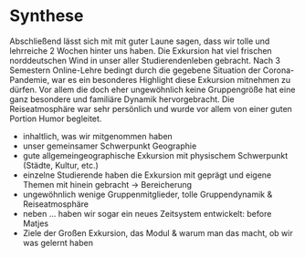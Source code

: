 # Synthese

Abschließend lässt sich mit mit guter Laune sagen, dass wir tolle und lehrreiche 2 Wochen hinter uns haben. Die Exkursion hat viel frischen norddeutschen Wind in unser aller Studierendenleben gebracht. Nach 3 Semestern Online-Lehre bedingt durch die gegebene Situation der Corona-Pandemie, war es ein besonderes Highlight diese Exkursion mitnehmen zu dürfen. Vor allem die doch eher ungewöhnlich keine Gruppengröße hat eine ganz besondere und familiäre Dynamik hervorgebracht. Die Reiseatmosphäre war sehr persönlich und wurde vor allem von einer guten Portion Humor begleitet.


- inhaltlich, was wir mitgenommen haben
- unser gemeinsamer Schwerpunkt Geographie
- gute allgemeingeographische Exkursion mit physischem Schwerpunkt (Städte, Kultur, etc.)
- einzelne Studierende haben die Exkursion mit geprägt und eigene Themen mit hinein gebracht 
-> Bereicherung 
- ungewöhnlich wenige Gruppenmitglieder, tolle Gruppendynamik & Reiseatmosphäre 
- neben ... haben wir sogar ein neues Zeitsystem entwickelt: before Matjes
- Ziele der Großen Exkursion, das Modul & warum man das macht, ob wir was gelernt haben